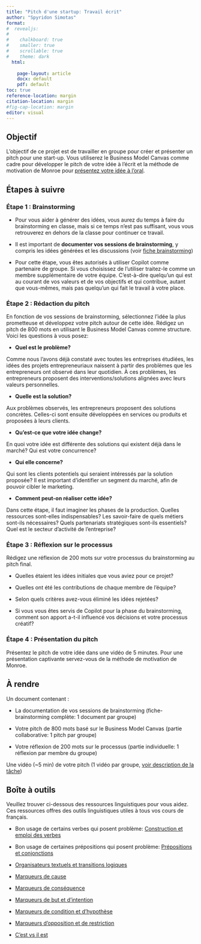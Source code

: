 ```yaml
---
title: "Pitch d'une startup: Travail écrit"
author: "Spyridon Simotas"
format: 
#  revealjs: 
#    
#    chalkboard: true
#    smaller: true
#    scrollable: true
#    theme: dark
  html: 
    
    page-layout: article
    docx: default
    pdf: default
toc: true
reference-location: margin
citation-location: margin
#fig-cap-location: margin
editor: visual  
---
```


## Objectif

L'objectif de ce projet est de travailler en groupe pour créer et présenter un pitch pour une start-up. Vous utiliserez le Business Model Canvas comme cadre pour développer le pitch de votre idée à l'écrit et la méthode de motivation de Monroe pour [présentez votre idée à l'oral](https://canvas.its.virginia.edu/courses/104170/assignments/476393). 

## Étapes à suivre

### Étape 1 : Brainstorming

-   Pour vous aider à générer des idées, vous aurez du temps à faire du brainstorming en classe, mais si ce temps n’est pas suffisant, vous vous retrouverez en dehors de la classe pour continuer ce travail.

-   Il est important de **documenter vos sessions de brainstorming**, y compris les idées générées et les discussions (voir [fiche brainstorming](https://canvas.its.virginia.edu/courses/104170/files/7319454))

-   Pour cette étape, vous êtes autorisés à utiliser Copilot comme partenaire de groupe. Si vous choisissez de l’utiliser traitez-le comme un membre supplémentaire de votre équipe. C’est-à-dire quelqu’un qui est au courant de vos valeurs et de vos objectifs et qui contribue, autant que vous-mêmes, mais pas quelqu’un qui fait le travail à votre place.

### Étape 2 : Rédaction du pitch

En fonction de vos sessions de brainstorming, sélectionnez l'idée la plus prometteuse et développez votre pitch autour de cette idée. Rédigez un pitch de 800 mots en utilisant le Business Model Canvas comme structure. Voici les questions à vous posez:

-   **Quel est le problème?**

Comme nous l’avons déjà constaté avec toutes les entreprises étudiées, les idées des projets entrepreneuriaux naissent à partir des problèmes que les entrepreneurs ont observé dans leur quotidien. À ces problèmes, les entrepreneurs proposent des interventions/solutions alignées avec leurs valeurs personnelles. 

-   **Quelle est la solution?**

Aux problèmes observés, les entrepreneurs proposent des solutions concrètes. Celles-ci sont ensuite développées en services ou produits et proposées à leurs clients. 

-   **Qu’est-ce que votre idée change?**

En quoi votre idée est différente des solutions qui existent déjà dans le marché? Qui est votre concurrence?

-   **Qui elle concerne?**

Qui sont les clients potentiels qui seraient intéressés par la solution proposée? Il est important d’identifier un segment du marché, afin de pouvoir cibler le marketing.

-   **Comment peut-on réaliser cette idée?**

Dans cette étape, il faut imaginer les phases de la production. Quelles ressources sont-elles indispensables? Les savoir-faire de quels métiers sont-ils nécessaires? Quels partenariats stratégiques sont-ils essentiels? Quel est le secteur d’activité de l’entreprise?

### Étape 3 : Réflexion sur le processus

Rédigez une réflexion de 200 mots sur votre processus du brainstorming au pitch final.

-   Quelles étaient les idées initiales que vous aviez pour ce projet?

-   Quelles ont été les contributions de chaque membre de l'équipe?

-   Selon quels critères avez-vous éliminé les idées rejetées?

-   Si vous vous êtes servis de Copilot pour la phase du brainstorming, comment son apport a-t-il influencé vos décisions et votre processus créatif?

### Étape 4 : Présentation du pitch

Présentez le pitch de votre idée dans une vidéo de 5 minutes. Pour une présentation captivante servez-vous de la méthode de motivation de Monroe.

## À rendre

Un document contenant :

-   La documentation de vos sessions de brainstorming (fiche-brainstorming complète: 1 document par groupe)

-   Votre pitch de 800 mots basé sur le Business Model Canvas (partie collaborative: 1 pitch par groupe)

-   Votre réflexion de 200 mots sur le processus (partie individuelle: 1 réflexion par membre du groupe)

Une vidéo (\~5 min) de votre pitch (1 vidéo par groupe, [voir description de la tâche](https://canvas.its.virginia.edu/courses/104170/assignments/476393))

## Boîte à outils

Veuillez trouver ci-dessous des ressources linguistiques pour vous aidez. Ces ressources offres des outils linguistiques utiles à tous vos cours de français.

-   Bon usage de certains verbes qui posent problème: [Construction et emploi des verbes](https://ecampusontario.pressbooks.pub/consortiumclonetest/chapter/construction-et-emploi-des-verbes/)

-   Bon usage de certaines prépositions qui posent problème: [Prépositions et conjonctions](https://ecampusontario.pressbooks.pub/consortiumclonetest/chapter/prepositions-et-conjonctions/)

-   [Organisateurs textuels et transitions logiques](https://ecampusontario.pressbooks.pub/consortiumclonetest/chapter/organisateurs-textuels/)

-   [Marqueurs de cause](https://ecampusontario.pressbooks.pub/consortiumclonetest/chapter/marqueurs-de-cause/)

-   [Marqueurs de conséquence](https://ecampusontario.pressbooks.pub/consortiumclonetest/chapter/marqueurs-de-consequence/)

-   [Marqueurs de but et d’intention](https://ecampusontario.pressbooks.pub/consortiumclonetest/chapter/marqueurs-de-but-et-dintention/)

-   [Marqueurs de condition et d’hypothèse](https://ecampusontario.pressbooks.pub/consortiumclonetest/chapter/marqueurs-de-condition-et-dhypothese/)

-   [Marqueurs d’opposition et de restriction](https://ecampusontario.pressbooks.pub/consortiumclonetest/chapter/marqueurs-de-concession-dopposition-et-de-restriction/)

-   [C’est vs il est](https://ecampusontario.pressbooks.pub/consortiumclonetest/chapter/chapitre-10/#2.2)
